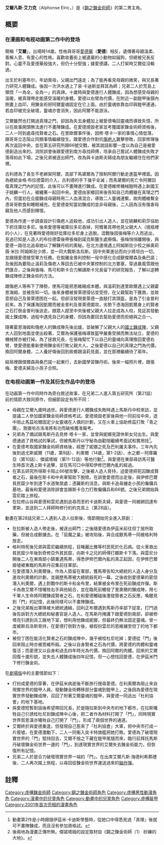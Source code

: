 {{Veil|time=2015-09-12T06:48:11+00:00}}
{{noteTA
|G1=FullmetalAlchemist
}}
{{Infobox animanga character
| name         = 艾爾凡斯·艾力克
| series       = 鋼之鍊金術師
| image        = Alphonse Elric.jpg
| imagesize    = 250px
| caption      = 
| first        = 漫畫第一話、動畫第一話
| voiced by    = {{flagicon|Japan}} [[钉宫理惠|钉宫理惠]]<br />{{flagicon|Taiwan}} [[林美秀_(配音員)|林美秀]]<br />{{flagicon|Hong Kong}} [[陳凱婷|陳凱婷]]
| relatives    = [[愛德華·艾力克|愛德華·艾力克]]（兄）<br /> [[班·賀恩漢|班·賀恩漢]]（父）<br /> 特蕾莎·艾力克（母）<br /> [[溫莉·洛克貝爾|溫莉·洛克貝爾]]（嫂子）
| age          = 14-15歲
| born         = 大陸曆1900年
| aux1         =
| aux1 name    =
| aux2         =
| aux2 name    =
}}

'''艾爾凡斯·艾力克'''（Alphonse Elric，{{lang-ja|アルフォンス・エルリック}}）是《[[鋼之鍊金術師|鋼之鍊金術師]]》的第二男主角。

==概要==

=== 在漫画和电视动画第二作中的登场 ===
簡稱「'''艾爾'''」，出場時14歲。性格與哥哥[[愛德華·艾力克|愛德華]]（'''愛德'''）相反，遺傳著母親溫柔、善解人意、有愛心的性格。喜歡收養街上被遺棄的小動物如貓狗，但總被兄長反對。心靈不及愛德華般強大，但仍十分堅強；據愛德講，二人打架時艾爾從沒輸過。

出生於利塞布尔，年幼喪母，父親出門遠走；為了能再看見母親的微笑，與兄長著力研究人體鍊成。後因一次洪水遇上了泉·卡迪斯並拜其為師；兄弟二人於荒島上領悟「一為全，全為一」的真諦。十歲時與愛德進行人體鍊成，因為想感受母親的溫暖，被真理帶走能感受溫暖的身體。愛德以右臂為代價，在附近一副鎧甲後頸內側畫上血印，用鍊金術把阿爾靈魂固定在它上面。由於靈魂依靠血印與鎧甲連通，若血印被完全破壞，靈魂亦會消失，因此阿爾不能游泳。

艾爾雖然也打開過真理之門，卻因為失去身體加上被愛德喚回靈魂而導致失憶，所以在故事開頭無法進行不畫陣鍊成。在愛德燒毀老家並考獲國家鍊金術師資格後，二人一同到處尋找賢者之石。在里歐爾事件後，因修·塔卡一家的事情心情低落，跟哥哥立志阻止同類事情繼續發生。跟愛德合作對抗[[斯卡|傷疤人]]襲擊慘敗，回家修理後再次返回中央，並在第五研究所跟66號交戰，被其說話影響一度以為自己是被愛德創造出來的。消除誤會後跟愛德到南方尋找師傅，坦承自己嘗試人體鍊成失敗才落得如此下場，之後兄弟被逐出師門，改為與卡迪斯夫婦成為朋友繼續住在他們家裡。

古利德為了長生不老綁架阿爾，其部下馬黛爾為了限制阿爾行動走進盔甲裡面。因為總統金格·布拉德雷的介入，古利德的手下幾乎全滅；而馬黛爾的死亡令阿爾回復真理之門內的記憶，此後可以不畫陣進行鍊成。在愛德維修機械鎧時遇上新國王子姚麟一行人，被纏著一起回中央。愛德由家鄉回來後告知自己肉體雖在真理之門內，但當初在企圖鍊成母親時用二人血液混合，導致二人靈魂連繫，故肉體維繫全憑哥哥飲食和睡眠補充。在愛德查知當初鍊成的並非母親後，二人因為沒有傷害母親及他人而感到釋懷。

愛德為作進一步調查設計引傷疤人追殺他，成功引出人造人，並在姚麟和莉莎協助下抓住庫拉多尼。後來愛德等被庫拉多尼吞掉，阿爾著其帶他見父親大人（燒瓶裡的小人），在見著時愛德剛好從庫拉多尼身上逃脫。混戰後因張梅等介入而逃出，見過已知是人造人的布拉德雷後帶張梅到諾克斯醫生處療傷。張梅悄悄離開後，與愛德一路往北追尋她以了解鍊丹術的奧秘。在北方邊境遇上阿姆斯壯少校之姊奧莉薇·米拉·阿姆斯壯少將，並一同大戰斯洛烏斯。因中央軍進佔而向少將坦白一切，並跟隨愛德接受軍方任務。在脫離金普利控制一役中感化合成獸傑爾森及桑巴諾；及後因為要阻止溫莉及傷疤人等回去已被中央軍控制的北方要塞，穿過暴風雪跟他們匯合，之後與張梅、馬可和斯卡合力解讀斯卡兄長留下的研究報告，了解以逆轉鍊成陣修正鍊金術的方法。

跟傷疤人等佈下了陣勢，使馬可能把恩維縮成本體。與溫莉到達里歐爾遇上父親霍恩海姆，並被告知一切。後來身體被普萊德侵佔並受控，在父親幫助下獲救，並故意把自己及普萊德困在一起。但卻沒發現普萊德一直敲打其頭盔，是為了引金普利前來。為了保護海因凱爾而被金普利及普萊德圍攻，劣勢下憑海因凱爾身上的賢者之石打倒金普利後逃走。跟眾人趕至中央後被父親大人拉走成為人柱，見証其發動國土鍊成陣。過程中遇見自己的身體，但因為要回去幫助愛德而拒絕與之合一。

隨著霍恩海姆和傷疤人的鍊成陣先後出爐，並破解了父親大人的[[鋼之鍊金術師用語列表#國土鍊成陣|國土鍊成陣]]，父親大人回到地面並使出殺著，艾爾為保護張梅導致盔甲嚴重受損而無法站立，愛德的機械臂亦被打掉。為了拯救兄長，在張梅幫忙下以自己的靈魂向真理換回愛德右臂，使愛德能重新使用鍊金術打敗父親大人。之後愛德以自己的真理之門為代價，換回阿爾身體，二人養好傷後回到故鄉跟溫莉見面，並在那裡繼續待了兩年。

結局裡跟傑爾森與桑巴諾一起東行，去新國學習鍊丹術。後來一幅照片裡，跟張梅、愛德夫婦及小孩子合照。

===在电视动画第一作及其衍生作品中的登场===
在动画第一作中同時作為旁白敘述故事，在兄弟二人進入第五研究所（第21話）前的情節大致同原作，但細節設定有所不同：
* 母親在艾爾九歲時過世。與愛德進行人體鍊成失敗時遇上馬斯丹中校來訪，並提議二人參加國家鍊金術師資格考試。愛德燒毀老家後與他一同前往中央，途中阻止馬茲哈爾固定少女靈魂在人偶的計劃，又在火車上協助修茲打敗「青之團」，救援哈古洛准將有功而破格獲准報考。
* 兄弟為了備試跟馬斯丹去見修·塔卡一家，並曾與妮娜見證休斯女兒出生。與愛德通過了資格試的筆試，但被馬斯丹以守秘為由勸阻繼續考面試和實用技<ref>動畫第2作是小時跟隨伊茲米·卡迪斯學藝時，從她口中得悉見過「真理」後就可不畫陣鍊成，而且沒有參加資格試。</ref>。
* 在愛德考取國家鍊金術師資格後，經歷了妮娜之死及巴利屠夫事件。三年內先後到過尤斯威爾（11歲，第9話）、利奧爾（14歲，第1-2話）、水之都－阿庫羅亞（第10話）、傑諾塔姆（第11-12話）等地行動<ref>後兩地為漫畫正傳所無。傑諾塔姆的設定取材自《鋼之鍊金術師（1） 砂礫的大地》。</ref>。與愛德在東部尋訪馬可醫生時首次遇上斯卡追擊，並在馬可口中得知伊修巴爾內亂的經過。
* 在第五研究所得斯卡阻止66號攻擊，之後被人造人脅持，迫愛德把死囚鍊成賢者之石，最後在斯卡和中央軍幫助下脫險。在誤會愛德而出走後，與伊修巴爾貧民窟少年到達下水道聚居處；憑羅斯的消息，與斯卡追尋擄走小孩的僱傭兵基地，最後和愛德消除誤會並跟斯卡合力打敗僱傭兵和66號。之後兄弟開始與雲尼踏上旅程。
* 在拉修山谷與愛德和雲尼遇到追尋而至的卡迪斯夫婦，與愛德一同被綁回達布里斯，並送到二人拜師時修行的約克島上（第28話）。

動畫在第28話兄弟二人遇到人造人拉斯後，情節開始完全進入原創：
* 在拉斯被人造人帶走後，被逐出師門；之後隨愛德為伊茲米前往但丁居所取藥，但被合成獸擄去。在「惡魔之巢」被攻陷後，與合成獸馬蒂一同被格利特放走。
* 格利特死後兄弟與雲尼繼續旅程，目睹麗比雅等村民死於化石病。從火車救出貧民窟少年後到奇修亞外貧民窟，向斯卡之兄的師傅打聽斯卡下落。與雲尼分開後二人在東南部小鎮重遇馬蒂，得悉伊修巴爾內亂的真正起因，在伊修巴爾廢墟被東臨的馬斯丹召集前往軍部。
* 在愛德潛入利奧爾後，作為人質留在軍部，獲馬蒂告知大總統的人造人身分及進攻利奧爾的計劃，並親歷馬蒂被大總統殺死的一幕。之後收到愛德華的密信潛入利奧爾，遇上對戰中的斯卡和金布里，結果被金布里在死前鍊成炸彈。斯卡為救艾爾不惜犧牲右手與他結合，並在臨死前觸發了里奧爾的鍊成陣，用七千軍人生命將阿爾鍊成賢者之石，在和愛德觸碰後激發賢者之石反應，喚醒見到「門」的記憶，此後同樣可以不畫陣鍊成。
* 之後兄弟叛出軍隊被大總統通緝，回利正布爾遇到馬斯丹率部下捉拿，打鬥過後告訴對方大總統和秘書官是人造人。在馬斯丹掩護下跟愛德到南部，卻被修·塔克引誘到兵工廠地下室，想利用他鍊成妮娜，但最終仍無法固定靈魂。曾一度被斯烏洛斯脅持，在愛德打倒對方後，被假扮雲尼的恩維擄至但丁的地下都市。
* 被但丁困在能活化賢者之石的鍊成陣中，幾乎被桂杜尼吃掉；愛德從「門」後回來阻止時亦被恩維所殺。之後以自身賢者之石為代價，將愛德的肉體和靈魂復活；而愛德又以自身和過去四年時光為代價，換回阿爾的肉體。回來的艾爾回復十歲形貌，並失去人體鍊成後四年記憶，但一心想找回愛德，在伊茲米門下修行鍊金術。

在[[劇場版_鋼之鍊金術師_森巴拉的征服者|劇場版]]中的主要情節如下：
* 打扮成愛德的穿著，在伊茲米病逝後不斷旅行搜尋愛德。在利奧爾為阻止來自現實世界的鎧甲人員，發動鍊金術轉移部分靈魂到鎧甲上，之後因為愛德在現實世界發動鍊成陣，召回了附著艾爾靈魂的鎧甲，與愛德一同逃出「杜利協會」的地下基地。
* 與愛德短暫對話後希望帶回兄長，於是隨拉斯到中央市的地下都市，在拉斯犧牲自己引誘桂杜尼到鍊成陣中心後，把二者作為材料打開了「門」，同時現實世界賀恩漢亦犧牲自己打開了「門」，形成了兩個世界的通道。
* 艾爾終於與愛德重逢，但發現自己惹來了「杜利協會」大軍，把中央市打成一片廢墟，在愛德激勵下，二人一同衝入奕卡特旗艦把她打敗。愛德為了破壞現實世界的「門」堅持回去，艾爾不捨之下藏在鎧甲尾隨而來，臨行前拜託馬斯丹破壞鍊金術世界一邊的「門」，到達現實世界的艾爾失去鍊金術能力，但恢復所有記憶。
* 兄弟二人於是合力破壞現實世界一端的「門」。在出席艾爾凡斯·海德利希葬禮後，二人再次踏上旅程，以尋回從鍊金術世界運送過來的[[原子彈|鈾炸彈]]。

== 註釋 ==
{{reflist}}

{{鋼之鍊金術師}}

{{Authority control}}
{{DEFAULTSORT:Alphonse Elric}}
[[Category:虛構鍊金術師|Category:虛構鍊金術師]]
[[Category:鋼之鍊金術師角色|Category:鋼之鍊金術師角色]]
[[Category:虛構男性動漫角色|Category:虛構男性動漫角色]]
[[Category:漫畫中的兒童角色|Category:漫畫中的兒童角色]]
[[Category:動畫中的兒童角色|Category:動畫中的兒童角色]]
[[Category:虛構裝甲|Category:虛構裝甲]]
[[Category:2001年首次亮相的漫畫角色|Category:2001年首次亮相的漫畫角色]]